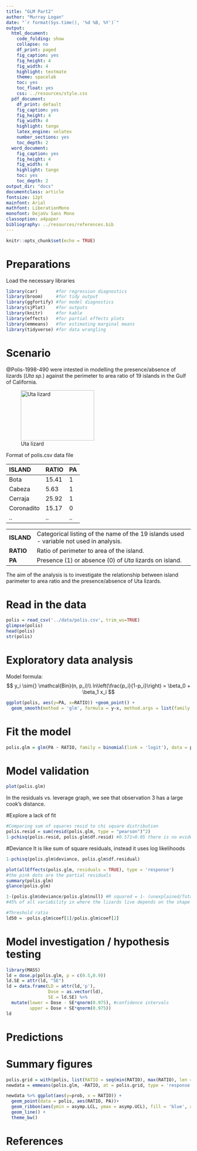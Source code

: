 ```yaml
---
title: "GLM Part2"
author: "Murray Logan"
date: "`r format(Sys.time(), '%d %B, %Y')`"
output:
  html_document:
    code_folding: show
    collapse: no
    df_print: paged
    fig_caption: yes
    fig_height: 4
    fig_width: 4
    highlight: textmate
    theme: spacelab
    toc: yes
    toc_float: yes
    css: ../resources/style.css
  pdf_document:
    df_print: default
    fig_caption: yes
    fig_height: 4
    fig_width: 4
    highlight: tango
    latex_engine: xelatex
    number_sections: yes
    toc_depth: 2
  word_document:
    fig_caption: yes
    fig_height: 4
    fig_width: 4
    highlight: tango
    toc: yes
    toc_depth: 2
output_dir: "docs"
documentclass: article
fontsize: 12pt
mainfont: Arial
mathfont: LiberationMono
monofont: DejaVu Sans Mono
classoption: a4paper
bibliography: ../resources/references.bib
---
```


```r
knitr::opts_chunk$set(echo = TRUE)
```

# Preparations

Load the necessary libraries

```r
library(car)       #for regression diagnostics
library(broom)     #for tidy output
library(ggfortify) #for model diagnostics
library(sjPlot)    #for outputs
library(knitr)     #for kable
library(effects)   #for partial effects plots
library(emmeans)   #for estimating marginal means
library(tidyverse) #for data wrangling
```

# Scenario

@Polis-1998-490 were intested in modelling the presence/absence of lizards (<i>Uta sp.</i>) against the perimeter to area ratio of 19 islands in the Gulf of California.

![Uta lizard](../resources/uta.jpg){width="200" height="137"}

Format of polis.csv data file

ISLAND       RATIO   PA
------------ ------- ----
Bota         15.41   1
Cabeza       5.63    1
Cerraja      25.92   1
Coronadito   15.17   0
..           ..      ..

------------ -----------------------------------------------------------------------------------------
**ISLAND**   Categorical listing of the name of the 19 islands used - variable not used in analysis.
**RATIO**    Ratio of perimeter to area of the island.
**PA**       Presence (1) or absence (0) of *Uta* lizards on island.
------------ -----------------------------------------------------------------------------------------




The aim of the analysis is to investigate the relationship between island parimeter to area ratio and the presence/absence of Uta lizards.

# Read in the data

```r
polis = read_csv('../data/polis.csv', trim_ws=TRUE)
glimpse(polis)
head(polis)
str(polis)
```

 
# Exploratory data analysis

Model formula:
$$
y_i \sim{} \mathcal{Bin}(n, p_i)\\
ln\left(\frac{p_i}{1-p_i}\right) = \beta_0 + \beta_1 x_i
$$
```r

ggplot(polis, aes(y=PA, x=RATIO)) +geom_point() +
  geom_smooth(method = 'glm', formula = y~x, method.args = list(family = 'binomial')) #adds binomial smoother (classic sigmoidal shape)
```


# Fit the model
```r
polis.glm = glm(PA ~ RATIO, family = binomial(link = 'logit'), data = polis)
```


# Model validation
```r
plot(polis.glm)
```
In the residuals vs. leverage graph, we see that observation 3 has a large cook's distance.

#Explore a lack of fit
```r
#Comparing sum of squares resid to chi square distribution
polis.resid = sum(resid(polis.glm, type = "pearson")^2)
1-pchisq(polis.resid, polis.glm$df.resid) #0.571>0.05 there is no evidence for lack of fit. Our model is okay.
```
#Deviance
It is like sum of square residuals, instead it uses log likelihoods
```r
1-pchisq(polis.glm$deviance, polis.glm$df.residual)
```

```r
plot(allEffects(polis.glm, residuals = TRUE), type = 'response')
#the pink dots are the partial residuals
summary(polis.glm)
glance(polis.glm)
```
```r
1-(polis.glm$deviance/polis.glm$null) #R squared = 1- (unexplained/Total)
#45% of all variability in where the lizards live depends on the shape of the island!!
```

```r
#Threshold ratio
ld50 = -polis.glm$coef[1]/polis.glm$coef[2]
```

# Model investigation / hypothesis testing
```r
library(MASS)
ld = dose.p(polis.glm, p = c(0.5,0.9))
ld.SE = attr(ld, "SE")
ld = data.frame(LD = attr(ld,'p'),
                Dose = as.vector(ld),
                SE = ld.SE) %>%
  mutate(lower = Dose - SE*qnorm(0.975), #confidence intervals
         upper = Dose + SE*qnorm(0.975)) 
ld 
```


# Predictions



# Summary figures
```r
polis.grid = with(polis, list(RATIO = seq(min(RATIO), max(RATIO), len = 100)))
newdata = emmeans(polis.glm, ~RATIO, at = polis.grid, type = 'response') %>% as.data.frame()

newdata %>% ggplot(aes(y=prob, x = RATIO)) + 
  geom_point(data = polis, aes(RATIO, PA))+
  geom_ribbon(aes(ymin = asymp.LCL, ymax = asymp.UCL), fill = 'blue', alpha = 0.2) +
  geom_line() +
  theme_bw()
```



# References
